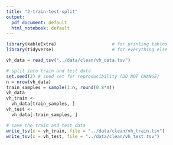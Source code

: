 ```yaml
---
title: "2-train-test-split"
output:
  pdf_document: default
  html_notebook: default
---
```


```r
library(kableExtra)                     # for printing tables
library(tidyverse)                      # for everything else

vh_data = read_tsv("../data/clean/vh_data.tsv")

# split into train and test data
set.seed(2) # seed set for reproducibility (DO NOT CHANGE)
n = nrow(vh_data)
train_samples = sample(1:n, round(0.8*n))
vh_data
vh_train <- 
  vh_data[train_samples, ]
vh_test <- 
  vh_data[-train_samples, ]

# save the train and test data
write_tsv(x = vh_train, file = "../data/clean/vh_train.tsv")
write_tsv(x = vh_test, file = "../data/clean/vh_test.tsv")
```

